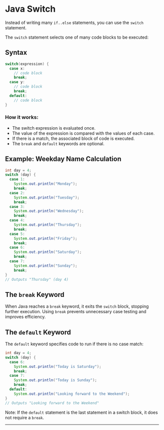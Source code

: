 # Java Switch

Instead of writing many `if..else` statements, you can use the `switch` statement.

The `switch` statement selects one of many code blocks to be executed:

## Syntax

```java
switch(expression) {
  case x:
    // code block
    break;
  case y:
    // code block
    break;
  default:
    // code block
}
```

### How it works:
- The switch expression is evaluated once.
- The value of the expression is compared with the values of each case.
- If there is a match, the associated block of code is executed.
- The `break` and `default` keywords are optional.

## Example: Weekday Name Calculation

```java
int day = 4;
switch (day) {
  case 1:
    System.out.println("Monday");
    break;
  case 2:
    System.out.println("Tuesday");
    break;
  case 3:
    System.out.println("Wednesday");
    break;
  case 4:
    System.out.println("Thursday");
    break;
  case 5:
    System.out.println("Friday");
    break;
  case 6:
    System.out.println("Saturday");
    break;
  case 7:
    System.out.println("Sunday");
    break;
}
// Outputs "Thursday" (day 4)
```

## The `break` Keyword

When Java reaches a `break` keyword, it exits the `switch` block, stopping further execution.
Using `break` prevents unnecessary case testing and improves efficiency.

## The `default` Keyword

The `default` keyword specifies code to run if there is no case match:

```java
int day = 4;
switch (day) {
  case 6:
    System.out.println("Today is Saturday");
    break;
  case 7:
    System.out.println("Today is Sunday");
    break;
  default:
    System.out.println("Looking forward to the Weekend");
}
// Outputs "Looking forward to the Weekend"
```

Note: If the `default` statement is the last statement in a switch block, it does not require a `break`. 

---

